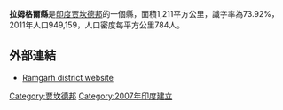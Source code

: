 {{Infobox India district
|Name = 拉姆格爾
|State = 贾坎德邦
|Division = 
|HQ = 
|Map = Ramgarh in Jharkhand (India).svg
|Area = 1211
|Rain =
|Population = 949,159
|Urban = 
|Year = 2011年
|Density = 784<!--949159/1211-->
|Literacy = 73.92%
|SexRatio = 921
|Tehsils =
|LokSabha = 哈扎里巴 
|Assembly = 
| Area_telephone     = 91- 6553-XXX-XXX
| Postal_code        = 8291 XX
| Vehicle_code_range = JH 02
|Highways = NH 33、NH 23
|Website = http://ramgarh.nic.in/
}}
'''拉姆格爾縣'''是[[印度|印度]][[贾坎德邦|贾坎德邦]]的一個縣，面積1,211平方公里，識字率為73.92%，2011年人口949,159，人口密度每平方公里784人。

==外部連結==
* [https://web.archive.org/web/20110721173444/http://ramgarh.nic.in/ Ramgarh district website]

{{coord|23|37|12|N|85|31|12|E|region:IN-JH_type:adm2nd_source:kolossus-nowiki|display=title}}

{{India-geo-stub}}
[[Category:贾坎德邦|Category:贾坎德邦]]
[[Category:2007年印度建立|Category:2007年印度建立]]